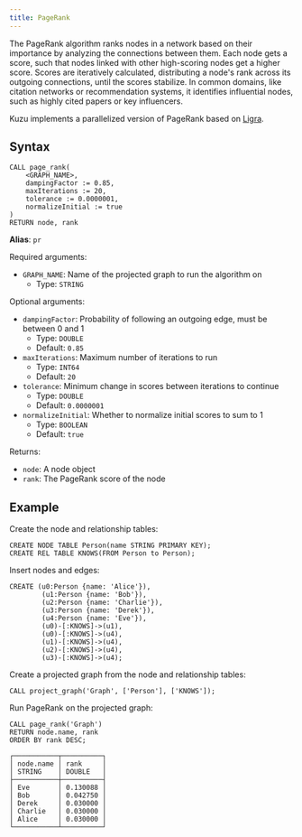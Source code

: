 ```yaml
---
title: PageRank
---
```


The PageRank algorithm ranks nodes in a network based on their importance by analyzing the connections
between them. Each node gets a score, such that nodes linked with other high-scoring nodes get a higher score.
Scores are iteratively calculated, distributing a node's rank across its outgoing connections, until the scores
stabilize. In common domains, like citation networks or recommendation systems, it identifies influential nodes,
such as highly cited papers or key influencers.

Kuzu implements a parallelized version of PageRank based on [Ligra](https://jshun.github.io/ligra/docs/examples.html).

## Syntax

```cypher
CALL page_rank(
    <GRAPH_NAME>,
    dampingFactor := 0.85, 
    maxIterations := 20, 
    tolerance := 0.0000001,
    normalizeInitial := true
)
RETURN node, rank
```

**Alias**: `pr`

Required arguments:

- `GRAPH_NAME`: Name of the projected graph to run the algorithm on
    - Type: `STRING`

Optional arguments:

- `dampingFactor`: Probability of following an outgoing edge, must be between 0 and 1
    - Type: `DOUBLE`
    - Default: `0.85`
- `maxIterations`: Maximum number of iterations to run
    - Type: `INT64`
    - Default: `20`
- `tolerance`: Minimum change in scores between iterations to continue
    - Type: `DOUBLE`
    - Default: `0.0000001`
- `normalizeInitial`: Whether to normalize initial scores to sum to 1
    - Type: `BOOLEAN`
    - Default: `true`

Returns:

- `node`: A node object
- `rank`: The PageRank score of the node

## Example

Create the node and relationship tables:
```cypher
CREATE NODE TABLE Person(name STRING PRIMARY KEY);
CREATE REL TABLE KNOWS(FROM Person to Person);
```
Insert nodes and edges:
```cypher
CREATE (u0:Person {name: 'Alice'}),
        (u1:Person {name: 'Bob'}),
        (u2:Person {name: 'Charlie'}),
        (u3:Person {name: 'Derek'}),
        (u4:Person {name: 'Eve'}),
        (u0)-[:KNOWS]->(u1),
        (u0)-[:KNOWS]->(u4),
        (u1)-[:KNOWS]->(u4),
        (u2)-[:KNOWS]->(u4),
        (u3)-[:KNOWS]->(u4);
```
Create a projected graph from the node and relationship tables:
```cypher
CALL project_graph('Graph', ['Person'], ['KNOWS']);
```
Run PageRank on the projected graph:
```cypher
CALL page_rank('Graph')
RETURN node.name, rank
ORDER BY rank DESC;
```
```table
┌───────────┬──────────┐
│ node.name │ rank     │
│ STRING    │ DOUBLE   │
├───────────┼──────────┤
│ Eve       │ 0.130088 │
│ Bob       │ 0.042750 │
│ Derek     │ 0.030000 │
│ Charlie   │ 0.030000 │
│ Alice     │ 0.030000 │
└───────────┴──────────┘
```
